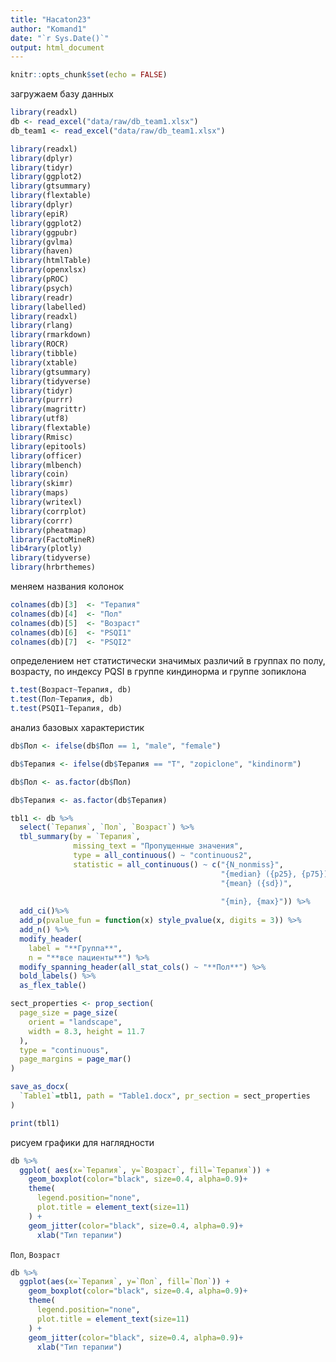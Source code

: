 ---
title: "Hacaton23"
author: "Komand1"
date: "`r Sys.Date()`"
output: html_document
---

```{r setup, include=FALSE}
knitr::opts_chunk$set(echo = FALSE)
```

загружаем базу данных
```{r}
library(readxl)
db <- read_excel("data/raw/db_team1.xlsx")
db_team1 <- read_excel("data/raw/db_team1.xlsx")
```


```{r}
library(readxl)
library(dplyr)
library(tidyr)
library(ggplot2)
library(gtsummary)
library(flextable)
library(dplyr)
library(epiR)
library(ggplot2)
library(ggpubr)
library(gvlma)
library(haven)
library(htmlTable)
library(openxlsx)
library(pROC)
library(psych)
library(readr)
library(labelled)
library(readxl)
library(rlang)
library(rmarkdown)
library(ROCR)
library(tibble)
library(xtable)
library(gtsummary)
library(tidyverse)
library(tidyr)
library(purrr)
library(magrittr)
library(utf8)
library(flextable)
library(Rmisc)
library(epitools)
library(officer)
library(mlbench)
library(coin)
library(skimr)
library(maps)
library(writexl)
library(corrplot)
library(corrr)
library(pheatmap)
library(FactoMineR)
lib4rary(plotly)
library(tidyverse)
library(hrbrthemes)
```

меняем названия колонок
```{r}
colnames(db)[3]  <- "Терапия"
colnames(db)[4]  <- "Пол"
colnames(db)[5]  <- "Возраст"
colnames(db)[6]  <- "PSQI1"
colnames(db)[7]  <- "PSQI2"

```

определением нет статистически значимых различий в группах по полу, возрасту, по индексу PQSI в группе киндинорма и группе зопиклона
```{r}
t.test(Возраст~Терапия, db)
t.test(Пол~Терапия, db)
t.test(PSQI1~Терапия, db)

```


анализ базовых характеристик
```{r}
db$Пол <- ifelse(db$Пол == 1, "male", "female")

db$Терапия <- ifelse(db$Терапия == "T", "zopiclone", "kindinorm")

db$Пол <- as.factor(db$Пол)

db$Терапия <- as.factor(db$Терапия)

tbl1 <- db %>% 
  select(`Терапия`, `Пол`, `Возраст`) %>% 
  tbl_summary(by = `Терапия`, 
              missing_text = "Пропущенные значения",
              type = all_continuous() ~ "continuous2",
              statistic = all_continuous() ~ c("{N_nonmiss}",
                                               "{median} ({p25}, {p75})",
                                               "{mean} ({sd})",
                                               
                                               "{min}, {max}")) %>%
  add_ci()%>%
  add_p(pvalue_fun = function(x) style_pvalue(x, digits = 3)) %>% 
  add_n() %>% 
  modify_header(
    label = "**Группа**",
    n = "**все пациенты**") %>% 
  modify_spanning_header(all_stat_cols() ~ "**Пол**") %>%
  bold_labels() %>% 
  as_flex_table()

sect_properties <- prop_section(
  page_size = page_size(
    orient = "landscape",
    width = 8.3, height = 11.7
  ),
  type = "continuous",
  page_margins = page_mar()
)

save_as_docx(
  `Table1`=tbl1, path = "Table1.docx", pr_section = sect_properties
)

print(tbl1)
```

рисуем графики для наглядности
 
```{r}
db %>%
  ggplot( aes(x=`Терапия`, y=`Возраст`, fill=`Терапия`)) +
    geom_boxplot(color="black", size=0.4, alpha=0.9)+
    theme(
      legend.position="none",
      plot.title = element_text(size=11)
    ) +
    geom_jitter(color="black", size=0.4, alpha=0.9)+
      xlab("Тип терапии")
```

`Пол`, `Возраст`
```{r}
db %>%
  ggplot(aes(x=`Терапия`, y=`Пол`, fill=`Пол`)) +
    geom_boxplot(color="black", size=0.4, alpha=0.9)+
    theme(
      legend.position="none",
      plot.title = element_text(size=11)
    ) +
    geom_jitter(color="black", size=0.4, alpha=0.9)+
      xlab("Тип терапии")
```

